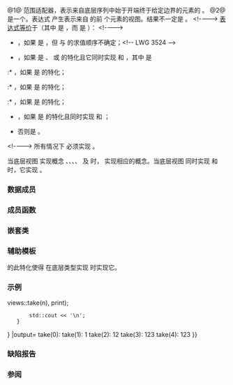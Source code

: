 {{cpp/ranges/view title|take}}
{{cpp/ranges/take_view/navbar}}

{{dcl begin}}
{{dcl header|ranges}}
{{dcl|num=1|since=c++20|1=
template&lt; ranges::view V &gt;
class take_view
    : public ranges::view_interface&lt;take_view&lt;V&gt;&gt;
}}
{{dcl|num=2|since=c++20|1=
namespace views {
    inline constexpr /* 未指定 */ take = /* 未指定 */;
}
}}
{{dcl h|调用签名}}
{{dcl|since=c++20|1=
template&lt; ranges::viewable_range R &gt;
    requires /* 见下文 */
constexpr ranges::view auto
    take( R&amp;&amp; r, ranges::range_difference_t&lt;R&gt; count );
}}
{{dcl|since=c++20|1=
template&lt; class DifferenceType &gt;
constexpr /* 范围适配器闭包 */ take( DifferenceType&amp;&amp; count );
}}
{{dcl end}}

@1@ 范围适配器，表示来自底层序列中始于开端终于给定边界的元素的 {{lconcept|view}}。
@2@ {{tt|views::take}} 是一个{{named req|RangeAdaptorObject}}。表达式 {{c|views::take(e, f)}} 产生表示来自 {{c|e}} 的前 {{c|f}} 个元素的视图。结果不一定是 {{tt|take_view}}。
&lt;!----&gt;
{{c|views::take(e, f)}} [[cpp/language/expressions#表达式等价|表达式等价]]于（其中 {{tt|T}} 是 {{c/core|std::remove_cvref_t&lt;decltype((e))&gt;}}，而 {{tt|D}} 是 {{c/core|ranges::range_difference_t&lt;decltype((e))&gt;}}）：
&lt;!----&gt;
* {{box|{{c/core|((void)f,}}{{nbspt}}{{lti|cpp/standard library/decay-copy}}{{c/core|(e))}}}}，如果 {{tt|T}} 是 {{c/core|ranges::empty_view}}，但 {{c|e}} 与 {{c|f}} 的求值顺序不确定；&lt;!-- LWG 3524 --&gt;
* {{c|U(ranges::begin(e), ranges::begin(e) + std::min&lt;D&gt;(ranges::distance(e), f))}}，如果 {{tt|T}} 是 {{c/core|std::span}}、{{lc|std::basic_string_view}} 或 {{c/core|ranges::subrange}} 的特化且它同时实现 {{lconcept|random_access_range}} 和 {{lconcept|sized_range}}，其中 {{tt|U}} 是
:* {{c/core|std::span&lt;typename T::element_type&gt;}}，如果 {{tt|T}} 是 {{c/core|std::span}} 的特化；
:* {{tt|T}}，如果 {{tt|T}} 是 {{lc|std::basic_string_view}} 的特化；
:* {{c/core|ranges::subrange&lt;ranges::iterator_t&lt;T&gt;&gt;}}，如果 {{tt|T}} 是 {{c/core|ranges::subrange}} 的特化；
* {{c multi|ranges::iota_view(*ranges::begin(e),|                  *(ranges::begin(e) + std::min&lt;D&gt;(ranges::distance(e), f)))}}，如果 {{tt|T}} 是 {{c/core|ranges::iota_view}} 的特化且同时实现 {{lconcept|random_access_range}} 和 {{lconcept|sized_range}}；
{{rrev|since=c++23|
* 否则，如果 {{tt|T}} 是 {{l2tt|cpp/ranges/repeat_view}} 的特化：
:* {{c|views::repeat(*e.value_, std::min&lt;D&gt;(ranges::distance(e), f))}}，如果 {{tt|T}} 实现 {{lconcept|sized_range}}；这种情况下 {{c|e}} 仅求值一次；
:* 否则是 {{c|views::repeat(*e.value_, static_cast&lt;D&gt;(e))}}；
}}
* 否则是 {{c|take_view(e, f)}}。
&lt;!----&gt;
所有情况下 {{c/core|decltype((f))}} 必须实现 {{c|std::convertible_to&lt;D&gt;}}。

当底层视图 {{tt|V}} 实现概念 {{lconcept|contiguous_range}}、{{lconcept|random_access_range}}、{{lconcept|bidirectional_range}}、{{lconcept|forward_range}}、{{lconcept|input_range}} 及 {{lconcept|sized_range}} 时，{{c|take_view}} 实现相应的概念。当底层视图 {{tt|V}} 同时实现 {{lconcept|sized_range}} 和 {{lconcept|random_access_range}} 时，它实现 {{lconcept|common_range}}。

===数据成员===
{{dsc begin}}
{{dsc hitem|成员|说明}}
{{dsc expos mem obj|base_|id=base|spec={{tt|V}}|底层视图}}
{{dsc expos mem obj|count_|id=count|spec={{c/core|ranges::range_difference_t&lt;V&gt;}}|要取得的元素数量}}
{{dsc end}}

===成员函数===
{{dsc begin}}
{{dsc inc|cpp/ranges/adaptor/dsc constructor|take_view}}
{{dsc inc|cpp/ranges/adaptor/dsc base|take_view}}
{{dsc inc|cpp/ranges/adaptor/dsc begin|take_view}}
{{dsc inc|cpp/ranges/adaptor/dsc end|take_view}}
{{dsc inc|cpp/ranges/adaptor/dsc size|take_view}}
{{dsc inc|cpp/ranges/adaptor/dsc reserve_hint|take_view}}

{{cpp/ranges/view_interface/inherit|embedded=yes|size=yes}}
{{dsc end}}

==={{rl|deduction guides|推导指引}}===

===嵌套类===
{{dsc begin}}
{{dsc expos mem tclass|cpp/ranges/take_view/sentinel|notes={{mark c++20}}|哨位类型}}
{{dsc end}}

===辅助模板===
{{ddcl|since=c++20|1=
template&lt; class T &gt;
constexpr bool enable_borrowed_range&lt;std::ranges::take_view&lt;T&gt;&gt; =
    ranges::enable_borrowed_range&lt;T&gt;;
}}
{{lc|ranges::enable_borrowed_range}} 的此特化使得 {{tt|take_view}} 在底层类型实现 {{lconcept|borrowed_range}} 时实现它。

===示例===
{{example
|code=
#include &lt;algorithm&gt;
#include &lt;iostream&gt;
#include &lt;ranges&gt;

int main()
{
    namespace views = std::views;
    auto print = [](char x){ std::cout &lt;&lt; x; };

    for (const char nums[]{'1', '2', '3'};
         int n : views::iota(0, 5))
    {
        std::cout &lt;&lt; "take(" &lt;&lt; n &lt;&lt; "): ";
        // 安全地只获取至 min(n, nums.size()) 个元素：
        std::ranges::for_each(nums {{!}} views::take(n), print);
        std::cout &lt;&lt; '\n';
    }
}
|output=
take(0): 
take(1): 1
take(2): 12
take(3): 123
take(4): 123
}}

===缺陷报告===
{{dr list begin}}
{{dr list item|wg=lwg|dr=3407|std=C++20|before={{tt|views::take}} 有时无法构造具大小随机访问范围|after=调整结果类型使构造始终合法}}
{{dr list item|wg=lwg|dr=3494|std=c++20|before={{tt|take_view}} 决不是 {{tt|borrowed_range}}|after=在底层视图是 {{tt|borrowed_range}} 的情况下是}}
{{dr list end}}

===参阅===
{{dsc begin}}
{{dsc inc|cpp/ranges/dsc view_counted}}
{{dsc inc|cpp/ranges/dsc take_while_view}}
{{dsc inc|cpp/algorithm/ranges/dsc copy_n}}
{{dsc end}}

{{langlinks|de|en|es|ja|ru}}